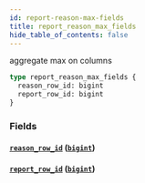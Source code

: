 ```yaml
---
id: report-reason-max-fields
title: report_reason_max_fields
hide_table_of_contents: false
---
```


aggregate max on columns

```graphql
type report_reason_max_fields {
  reason_row_id: bigint
  report_row_id: bigint
}
```

### Fields

#### [`reason_row_id`](#) ([`bigint`](../scalars/bigint))

#### [`report_row_id`](#) ([`bigint`](../scalars/bigint))
